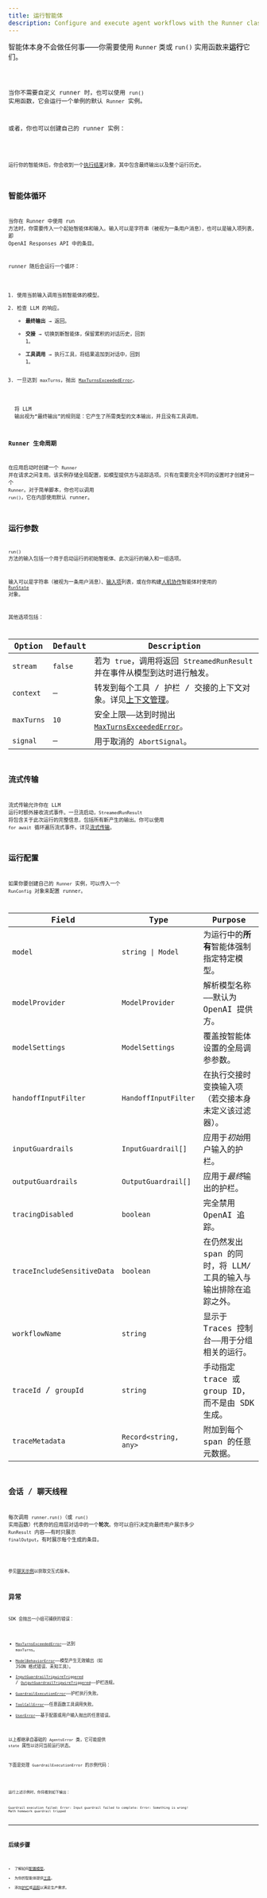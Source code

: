 ```yaml
---
title: 运行智能体
description: Configure and execute agent workflows with the Runner class
---
```



智能体本身不会做任何事——你需要使用 `Runner` 类或 `run()` 实用函数来**运行**它们。

<Code lang="typescript" code={helloWorldExample} title="简单运行" />

当你不需要自定义 runner 时，也可以使用 `run()` 实用函数，它会运行一个单例的默认 `Runner` 实例。

或者，你也可以创建自己的 runner 实例：

<Code lang="typescript" code={helloWorldWithRunnerExample} title="简单运行" />

运行你的智能体后，你会收到一个[执行结果](/openai-agents-js/zh/guides/results)对象，其中包含最终输出以及整个运行历史。

## 智能体循环

当你在 Runner 中使用 run 方法时，你需要传入一个起始智能体和输入。输入可以是字符串（被视为一条用户消息），也可以是输入项列表，即 OpenAI Responses API 中的条目。

runner 随后会运行一个循环：

1. 使用当前输入调用当前智能体的模型。
2. 检查 LLM 的响应。
   - **最终输出** → 返回。
   - **交接** → 切换到新智能体，保留累积的对话历史，回到 1。
   - **工具调用** → 执行工具，将结果追加到对话中，回到 1。
3. 一旦达到 `maxTurns`，抛出 [`MaxTurnsExceededError`](/openai-agents-js/openai/agents-core/classes/maxturnsexceedederror)。

<Aside type="note">
  将 LLM
  输出视为“最终输出”的规则是：它产生了所需类型的文本输出，并且没有工具调用。
</Aside>

### Runner 生命周期

在应用启动时创建一个 `Runner` 并在请求之间复用。该实例存储全局配置，如模型提供方与追踪选项。只有在需要完全不同的设置时才创建另一个 `Runner`。对于简单脚本，你也可以调用 `run()`，它在内部使用默认 runner。

## 运行参数

`run()` 方法的输入包括一个用于启动运行的初始智能体、此次运行的输入和一组选项。

输入可以是字符串（被视为一条用户消息）、[输入项](/openai-agents-js/openai/agents-core/type-aliases/agentinputitem)列表，或在你构建[人机协作](/openai-agents-js/zh/guides/human-in-the-loop)智能体时使用的 [`RunState`](/openai-agents-js/openai/agents-core/classes/runstate) 对象。

其他选项包括：

| Option     | Default | Description                                                                                                          |
| ---------- | ------- | -------------------------------------------------------------------------------------------------------------------- |
| `stream`   | `false` | 若为 `true`，调用将返回 `StreamedRunResult` 并在事件从模型到达时进行触发。                                           |
| `context`  | –       | 转发到每个工具 / 护栏 / 交接的上下文对象。详见[上下文管理](/openai-agents-js/zh/guides/context)。                    |
| `maxTurns` | `10`    | 安全上限——达到时抛出 [`MaxTurnsExceededError`](/openai-agents-js/openai/agents-core/classes/maxturnsexceedederror)。 |
| `signal`   | –       | 用于取消的 `AbortSignal`。                                                                                           |

## 流式传输

流式传输允许你在 LLM 运行时额外接收流式事件。一旦流启动，`StreamedRunResult` 将包含关于此次运行的完整信息，包括所有新产生的输出。你可以使用 `for await` 循环遍历流式事件。详见[流式传输](/openai-agents-js/zh/guides/streaming)。

## 运行配置

如果你要创建自己的 `Runner` 实例，可以传入一个 `RunConfig` 对象来配置 runner。

| Field                       | Type                  | Purpose                                                         |
| --------------------------- | --------------------- | --------------------------------------------------------------- |
| `model`                     | `string \| Model`     | 为运行中的**所有**智能体强制指定特定模型。                      |
| `modelProvider`             | `ModelProvider`       | 解析模型名称——默认为 OpenAI 提供方。                            |
| `modelSettings`             | `ModelSettings`       | 覆盖按智能体设置的全局调参参数。                                |
| `handoffInputFilter`        | `HandoffInputFilter`  | 在执行交接时变换输入项（若交接本身未定义该过滤器）。            |
| `inputGuardrails`           | `InputGuardrail[]`    | 应用于*初始*用户输入的护栏。                                    |
| `outputGuardrails`          | `OutputGuardrail[]`   | 应用于*最终*输出的护栏。                                        |
| `tracingDisabled`           | `boolean`             | 完全禁用 OpenAI 追踪。                                          |
| `traceIncludeSensitiveData` | `boolean`             | 在仍然发出 span 的同时，将 LLM/工具的输入与输出排除在追踪之外。 |
| `workflowName`              | `string`              | 显示于 Traces 控制台——用于分组相关的运行。                      |
| `traceId` / `groupId`       | `string`              | 手动指定 trace 或 group ID，而不是由 SDK 生成。                 |
| `traceMetadata`             | `Record<string, any>` | 附加到每个 span 的任意元数据。                                  |

## 会话 / 聊天线程

每次调用 `runner.run()`（或 `run()` 实用函数）代表你的应用层对话中的一个**轮次**。你可以自行决定向最终用户展示多少 `RunResult` 内容——有时只展示 `finalOutput`，有时展示每个生成的条目。

<Code lang="typescript" code={chatLoopExample} title="延续会话历史示例" />

参见[聊天示例](https://github.com/openai/openai-agents-js/tree/main/examples/basic/chat.ts)以获取交互式版本。

## 异常

SDK 会抛出一小组可捕获的错误：

- [`MaxTurnsExceededError`](/openai-agents-js/openai/agents-core/classes/maxturnsexceedederror)——达到 `maxTurns`。
- [`ModelBehaviorError`](/openai-agents-js/openai/agents-core/classes/modelbehaviorerror)——模型产生无效输出（如 JSON 格式错误、未知工具）。
- [`InputGuardrailTripwireTriggered`](/openai-agents-js/openai/agents-core/classes/inputguardrailtripwiretriggered) / [`OutputGuardrailTripwireTriggered`](/openai-agents-js/openai/agents-core/classes/outputguardrailtripwiretriggered)——护栏违规。
- [`GuardrailExecutionError`](/openai-agents-js/openai/agents-core/classes/guardrailexecutionerror)——护栏执行失败。
- [`ToolCallError`](/openai-agents-js/openai/agents-core/classes/toolcallerror)——任意函数工具调用失败。
- [`UserError`](/openai-agents-js/openai/agents-core/classes/usererror)——基于配置或用户输入抛出的任意错误。

以上都继承自基础的 `AgentsError` 类，它可能提供 `state` 属性以访问当前运行状态。

下面是处理 `GuardrailExecutionError` 的示例代码：

<Code
  lang="typescript"
  code={runningAgentsExceptionExample}
  title="护栏执行错误"
/>

运行上述示例时，你将看到如下输出：

```
Guardrail execution failed: Error: Input guardrail failed to complete: Error: Something is wrong!
Math homework guardrail tripped
```

---

## 后续步骤

- 了解如何[配置模型](/openai-agents-js/zh/guides/models)。
- 为你的智能体提供[工具](/openai-agents-js/zh/guides/tools)。
- 添加[护栏](/openai-agents-js/zh/guides/guardrails)或[追踪](/openai-agents-js/zh/guides/tracing)以满足生产需求。
